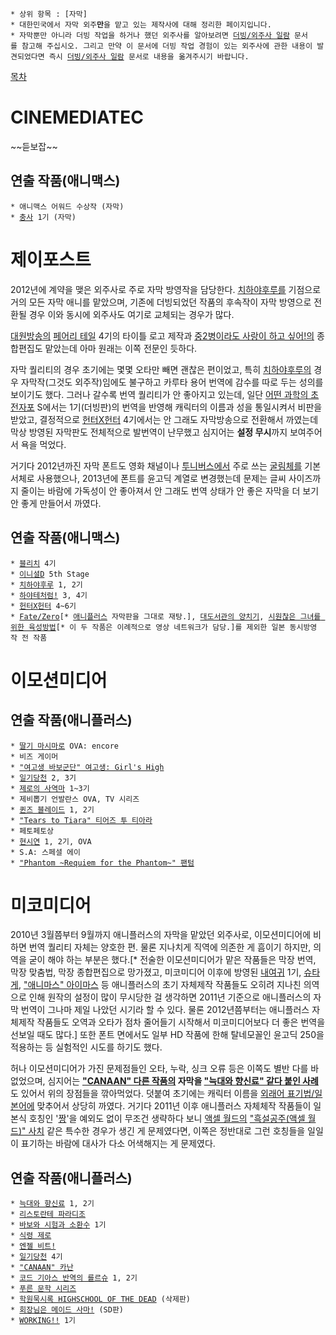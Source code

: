  * 상위 항목 : [자막]
 * 대한민국에서 자막 외주'''만'''을 맡고 있는 제작사에 대해 정리한 페이지입니다. 
 * 자막뿐만 아니라 더빙 작업을 하거나 했던 외주사를 알아보려면 [[더빙/외주사 일람]] 문서를 참고해 주십시오. 그리고 만약 이 문서에 더빙 작업 경험이 있는 외주사에 관한 내용이 발견되었다면 즉시 [[더빙/외주사 일람]] 문서로 내용을 옮겨주시기 바랍니다.

[[목차]] 

= CINEMEDIATEC =
~~듣보잡~~

== 연출 작품(애니맥스) ==
 * 애니맥스 어워드 수상작 (자막)
 * [[충사]] 1기 (자막)

= 제이포스트 =
2012년에 계약을 맺은 외주사로 주로 자막 방영작을 담당한다. [[치하야후루]]를 기점으로 거의 모든 자막 애니를 맡았으며, 기존에 더빙되었던 작품의 후속작이 자막 방영으로 전환될 경우 이와 동시에 외주사도 여기로 교체되는 경우가 많다.

[[대원방송]]의 [[페어리 테일(만화)|페어리 테일]] 4기의 타이틀 로고 제작과 [[중2병이라도 사랑이 하고 싶어!]]의 종합편집도 맡았는데 아마 원래는 이쪽 전문인 듯하다.

자막 퀄리티의 경우 초기에는 몇몇 오타만 빼면 괜찮은 편이었고, 특히 [[치하야후루]]의 경우 자막작(그것도 외주작)임에도 불구하고 카루타 용어 번역에 감수를 따로 두는 성의를 보이기도 했다. 그러나 갈수록 번역 퀄리티가 안 좋아지고 있는데, 일단 [[어떤 과학의 초전자포]] S에서는 1기(더빙판)의 번역을 반영해 캐릭터의 이름과 성을 통일시켜서 비판을 받았고, 결정적으로 [[헌터X헌터]] 4기에서는 안 그래도 자막방송으로 전환해서 까였는데 막상 방영된 자막판도 전체적으로 발번역이 난무했고 심지어는 '''설정 무시'''까지 보여주어서 욕을 먹었다.

거기다 2012년까진 자막 폰트도 영화 채널이나 [[투니버스]]에서 주로 쓰는 [[굴림체]]를 기본 서체로 사용했으나, 2013년에 폰트를 윤고딕 계열로 변경했는데 문제는 글씨 사이즈까지 줄이는 바람에 가독성이 안 좋아져서 안 그래도 번역 상태가 안 좋은 자막을 더 보기 안 좋게 만들어서 까였다.

== 연출 작품(애니맥스) ==
 * [[블리치]] 4기
 * [[이니셜D]] 5th Stage
 * [[치하야후루]] 1, 2기
 * [[하야테처럼!/애니메이션|하야테처럼!]] 3, 4기
 * [[헌터X헌터]] 4~6기
 * [[Fate/Zero]][* [[애니플러스]] 자막판을 그대로 재탕.], [[대도서관의 양치기]], [[시원찮은 그녀를 위한 육성방법]][* 이 두 작품은 이례적으로 영상 네트워크가 담당.]를 제외한 일본 동시방영작 전 작품

= 이모션미디어 =
== 연출 작품(애니플러스) ==
 * [[딸기 마시마로]] OVA: encore
 * 비즈 게이머
 * [["여고생 바보군단" 여고생: Girl's High]]
 * [[일기당천]] 2, 3기
 * [[제로의 사역마]] 1~3기
 * 제비뽑기 언발란스 OVA, TV 시리즈
 * [[퀸즈 블레이드]] 1, 2기
 * [["Tears to Tiara" 티어즈 투 티아라]]
 * 페토페토상
 * [[현시연]] 1, 2기, OVA
 * S.A: 스페셜 에이
 * [["Phantom ~Requiem for the Phantom~" 팬텀]]
= 미코미디어 =
2010년 3월쯤부터 9월까지 애니플러스의 자막을 맡았던 외주사로, 이모션미디어에 비하면 번역 퀄리티 자체는 양호한 편. 물론 지나치게 직역에 의존한 게 흠이기 하지만, 의역을 굳이 해야 하는 부분은 했다.[* 전술한 이모션미디어가 맡은 작품들은 막장 번역, 막장 맞춤법, 막장 종합편집으로 망가졌고, 미코미디어 이후에 방영된 [[내여귀]] 1기, [[슈타게]], [["애니마스" 아이마스]] 등 애니플러스의 초기 자체제작 작품들도 오히려 지나친 의역으로 인해 원작의 설정이 많이 무시당한 걸 생각하면 2011년 기준으로 애니플러스의 자막 번역이 그나마 제일 나았던 시기라 할 수 있다. 물론 2012년쯤부터는 애니플러스 자체제작 작품들도 오역과 오타가 점차 줄어들기 시작해서 미코미디어보다 더 좋은 번역을 선보일 때도 많다.] 또한 폰트 면에서도 일부 HD 작품에 한해 탈네모꼴인 윤고딕 250을 적용하는 등 실험적인 시도를 하기도 했다.

허나 이모션미디어가 가진 문제점들인 오타, 누락, 싱크 오류 등은 이쪽도 별반 다를 바 없었으며, 심지어는 '''[["CANAAN" 다른 작품]]의 자막을 [["늑대와 향신료" 같다 붙인 사례]]'''도 있어서 위의 장점들을 깎아먹었다. 덧붙여 초기에는 캐릭터 이름을 [[외래어 표기법/일본어]]에 맞추어서 상당히 까였다. 거기다 2011년 이후 애니플러스 자체체작 작품들이 일본식 호칭인 '[[짱]]'을 예외도 없이 무조건 생략하다 보니 [[액셀 월드]]의 [["흑설공주(액셀 월드)" 사치]] 같은 특수한 경우가 생긴 게 문제였다면, 이쪽은 정반대로 그런 호칭들을 일일이 표기하는 바람에 대사가 다소 어색해지는 게 문제였다.
== 연출 작품(애니플러스) ==
 * [[늑대와 향신료]] 1, 2기
 * [[리스토란테 파라디조]]
 * [[바보와 시험과 소환수]] 1기
 * [[식령 제로]]
 * [[엔젤 비트!]]
 * [[일기당천]] 4기
 * [["CANAAN" 카난]]
 * [[코드 기아스 반역의 를르슈]] 1, 2기
 * [[푸른 문학 시리즈]]
 * [[학원묵시록 HIGHSCHOOL OF THE DEAD]] (삭제판)
 * [[회장님은 메이드 사마!]] (SD판)
 * [[WORKING!!]] 1기
